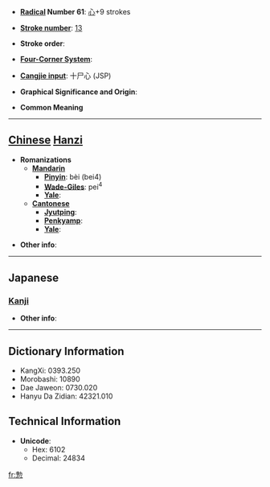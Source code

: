 * '''[[Wiktionary:Chinese radical index| Radical]] Number 61''': [[Wiktionary:Chinese radical index 心|心]]+9 strokes

* '''[[Wiktionary:Chinese total strokes index|Stroke number]]''': [[Wiktionary:Chinese total strokes index 13|13]]

* '''Stroke order''': 

* '''[[Wiktionary:Chinese four corner index|Four-Corner System]]''': 

* '''[[Wiktionary:Chinese Cangjie index|Cangjie input]]''': 十尸心 (JSP)

* '''Graphical Significance and Origin''': 

* '''Common Meaning'''

----

== [[Chinese]] [[Hanzi]] ==

* '''Romanizations'''
** '''[[Mandarin]]'''
*** '''[[Pinyin]]''': bèi (bei4)
*** '''[[Wade-Giles]]''': pei<sup>4</sup>
*** '''[[Yale]]''': 
** '''[[Cantonese]]'''
*** '''[[Jyutping]]''':
*** '''[[Penkyamp]]''': 
*** '''[[Yale]]''': 

* '''Other info''': 

----

==Japanese==
===[[Kanji]]===
{{kanji|on readings=[[ぼつ]] (botsu), [[はい]] (hai)|kun readings=[[もとる]] (motoru)}}

* '''Other info''':  

----

== Dictionary Information ==

* KangXi: 0393.250
* Morobashi: 10890
* Dae Jaweon: 0730.020
* Hanyu Da Zidian: 42321.010

== Technical Information ==

* '''Unicode''':
** Hex: 6102
** Decimal: 24834

[[fr:愂]]